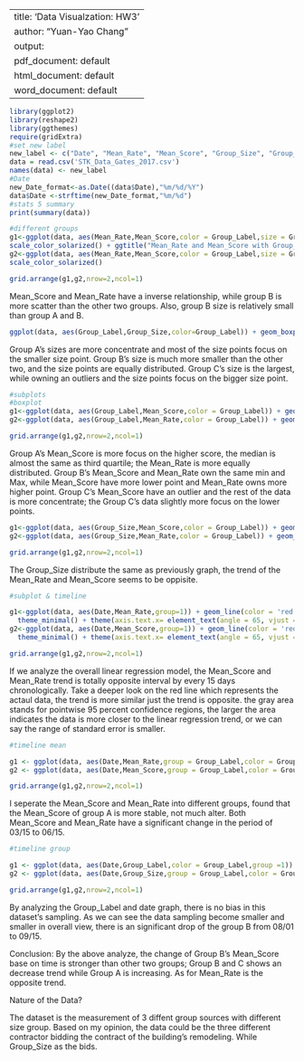 
---
title: 'Data Visualzation: HW3'
author: "Yuan-Yao Chang"
output:
  pdf_document: default
  html_document: default
  word_document: default
---

```r
library(ggplot2)
library(reshape2)
library(ggthemes)
require(gridExtra)
#set new label
new_label <- c("Date", "Mean_Rate", "Mean_Score", "Group_Size", "Group_Label")
data = read.csv('STK_Data_Gates_2017.csv')
names(data) <- new_label
#Date
new_Date_format<-as.Date((data$Date),"%m/%d/%Y")
data$Date <-strftime(new_Date_format,"%m/%d")
#stats 5 summary
print(summary(data))
```

```r
#different groups
g1<-ggplot(data, aes(Mean_Rate,Mean_Score,color = Group_Label,size = Group_Size)) + geom_point()  + theme_solarized() +
scale_color_solarized() + ggtitle("Mean_Rate and Mean_Score with Group_Size and Group_Label") + facet_grid(. ~ Group_Label) + theme(legend.position="none")
g2<-ggplot(data, aes(Mean_Rate,Mean_Score,color = Group_Label,size = Group_Size)) + geom_point()  + theme_solarized() +
scale_color_solarized() 

grid.arrange(g1,g2,nrow=2,ncol=1)
```   

Mean_Score and Mean_Rate have a inverse relationship, while group B is more scatter than the other two groups. Also, group B size is relatively small than group A and B. 


```r
ggplot(data, aes(Group_Label,Group_Size,color=Group_Label)) + geom_boxplot() + theme_solarized_2(light = FALSE)  + ggtitle("Group_Label with Group_Size")
```
Group A's sizes are more concentrate and most of the size points focus on the smaller size point.
Group B's size is much more smaller than the other two, and the size points are equally distributed.
Group C's size is the largest, while owning an outliers and the size points focus on the bigger size point.


```r
#subplots
#boxplot
g1<-ggplot(data, aes(Group_Label,Mean_Score,color = Group_Label)) + geom_boxplot() + theme_solarized_2(light = FALSE) + ggtitle("Mean_Score and Mean_Rate with Group_Label")
g2<-ggplot(data, aes(Group_Label,Mean_Rate,color = Group_Label)) + geom_boxplot() + theme_solarized_2(light = FALSE) 

grid.arrange(g1,g2,nrow=2,ncol=1)
```

Group A's Mean_Score is more focus on the higher score, the median is almost the same as third quartile; the Mean_Rate is more equally distributed.
Group B's Mean_Score and Mean_Rate own the same min and Max, while Mean_Score have more lower point and Mean_Rate owns more higher point.
Group C's Mean_Score have an outlier and the rest of the data is more concentrate; the Group C's data slightly more focus on the lower points.


```r
g1<-ggplot(data, aes(Group_Size,Mean_Score,color = Group_Label)) + geom_point() + geom_line() + theme_solarized_2(light = FALSE) + ggtitle("Mean_Score and Mean_Rate with Group_Size")
g2<-ggplot(data, aes(Group_Size,Mean_Rate,color = Group_Label)) + geom_point() + geom_line() + theme_solarized_2(light = FALSE) 

grid.arrange(g1,g2,nrow=2,ncol=1)
```

The Group_Size distribute the same as previously graph, the trend of the Mean_Rate and Mean_Score seems to be oppisite.


```r
#subplot & timeline

g1<-ggplot(data, aes(Date,Mean_Rate,group=1)) + geom_line(color = 'red') + geom_smooth(method = 'lm') + scale_fill_ptol() +
  theme_minimal() + theme(axis.text.x= element_text(angle = 65, vjust = 0.7)) + ggtitle("Mean_Score and Mean_Rate with Date")
g2<-ggplot(data, aes(Date,Mean_Score,group=1)) + geom_line(color = 'red') + geom_smooth(method = 'lm') + scale_fill_ptol() +
  theme_minimal() + theme(axis.text.x= element_text(angle = 65, vjust = 0.7))

grid.arrange(g1,g2,nrow=2,ncol=1) 
```

If we analyze the overall linear regression model, the Mean_Score and Mean_Rate trend is totally opposite interval by every 15 days chronologically.
Take a deeper look on the red line which represents the actaul data, the trend is more similar just the trend is opposite.
the gray area stands for pointwise 95 percent confidence regions, the larger the area indicates the data is more closer to the linear regression trend, or we can say the range of standard error is smaller.


```r
#timeline mean

g1 <- ggplot(data, aes(Date,Mean_Rate,group = Group_Label,color = Group_Label)) + geom_point() + geom_line() + scale_x_discrete(limits= data$Date) + scale_fill_ptol() + theme_minimal() + theme(axis.text.x= element_text(angle = 65, vjust = 0.7)) + ggtitle("Mean_Score and Mean_Rate with Date seperated by Group")
g2 <- ggplot(data, aes(Date,Mean_Score,group = Group_Label,color = Group_Label)) + geom_point() + geom_line() + scale_x_discrete(limits= data$Date) + scale_fill_ptol() + theme_minimal() + theme(axis.text.x= element_text(angle = 65, vjust = 0.7)) 

grid.arrange(g1,g2,nrow=2,ncol=1)
```

I seperate the Mean_Score and Mean_Rate into different groups, found that the Mean_Score of group A is more stable, not much alter.
Both Mean_Score and Mean_Rate have a significant change in the period of 03/15 to 06/15. 


```r
#timeline group

g1 <- ggplot(data, aes(Date,Group_Label,color = Group_Label,group =1))  + geom_point() + geom_step() + scale_x_discrete(limits= data$Date) + scale_fill_ptol() + theme_minimal() + theme(axis.text.x= element_text(angle = 65, vjust = 0.7)) + ggtitle("Group_Label and Group_Size with Date seperated by Group")
g2 <- ggplot(data, aes(Date,Group_Size,group = Group_Label,color = Group_Label)) + geom_point() + geom_line() + scale_x_discrete(limits= data$Date) + scale_fill_ptol() + theme_minimal() + theme(axis.text.x= element_text(angle = 65, vjust = 0.7)) 

grid.arrange(g1,g2,nrow=2,ncol=1)
```

By analyzing the Group_Label and date graph, there is no bias in this dataset's sampling.
As we can see the data sampling become smaller and smaller in overall view, there is an significant drop of the group B from 08/01 to 09/15.

Conclusion:
By the above analyze, the change of Group B's Mean_Score base on time is stronger than other two groups; Group B and C shows an decrease trend while Group A is increasing. As for Mean_Rate is the opposite trend.

Nature of the Data?

The dataset is the measurement of 3 diffent group sources with different size group. Based on my opinion, the data could be the three different contractor bidding the contract of the building's remodeling. While Group_Size as the bids.

